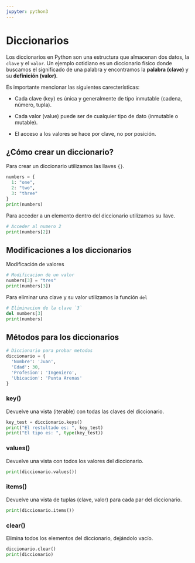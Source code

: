 ```yaml
---
jupyter: python3
---
```


# Diccionarios

Los diccionarios en Python son una estructura que almacenan dos datos, la `clave` y el `valor`. Un ejemplo cotidiano es un diccionario físico donde buscamos el significado de una palabra y encontramos la **palabra (clave)** y su **definición (valor)**.

Es importante mencionar las siguientes carecterísticas:

- Cada clave (key) es única y generalmente de tipo inmutable (cadena, número, tupla).

- Cada valor (value) puede ser de cualquier tipo de dato (inmutable o mutable).

- El acceso a los valores se hace por clave, no por posición.


## ¿Cómo crear un diccionario?

Para crear un diccionario utilizamos las llaves `{}`.

```python
numbers = {
  1: "one", 
  2: "two",
  3: "three"
}
print(numbers)
```

Para acceder a un elemento dentro del diccionario utilizamos su llave.

```python
# Acceder al numero 2
print(numbers[2])
```

## Modificaciones a los diccionarios

Modificación de valores

```python
# Modificacion de un valor
numbers[3] = "tres"
print(numbers[3])
```

Para eliminar una clave y su valor utilizamos la función `del`

```python
# Eliminacion de la clave `3`
del numbers[3]
print(numbers)
```


## Métodos para los diccionarios

```python
# Diccionario para probar metodos
diccionario = {
  'Nombre': 'Juan',
  'Edad': 30,
  'Profesion': 'Ingeniero',
  'Ubicacion': 'Punta Arenas'
}
```


### key() {.unnumbered}

Devuelve una vista (iterable) con todas las claves del diccionario.

```python
key_test = diccionario.keys()
print("El restultado es: ", key_test)
print("El tipo es: ", type(key_test))
```

### values() {.unnumbered}

Devuelve una vista con todos los valores del diccionario.

```python
print(diccionario.values())
```

### items() {.unnumbered}

Devuelve una vista de tuplas (clave, valor) para cada par del diccionario.

```python
print(diccionario.items())
```


### clear() {.unnumbered}

Elimina todos los elementos del diccionario, dejándolo vacío.

```python
diccionario.clear()
print(diccionario)
```

